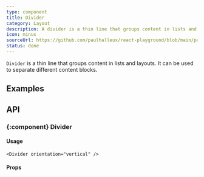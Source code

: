 ```yaml
---
type: component
title: Divider
category: Layout
description: A divider is a thin line that groups content in lists and layouts.
icon: minus
sourceUrl: https://github.com/paulhalleux/react-playground/blob/main/packages/playground/src/components/Divider/Divider.tsx
status: done
---
```


`Divider` is a thin line that groups content in lists and layouts. It can be used to separate different content blocks.

## Examples

<Example name="components/Layout/Divider" />

## API

### \{:component} Divider

#### Usage

```tsx
<Divider orientation="vertical" />
```

#### Props

<Properties component="Divider" />